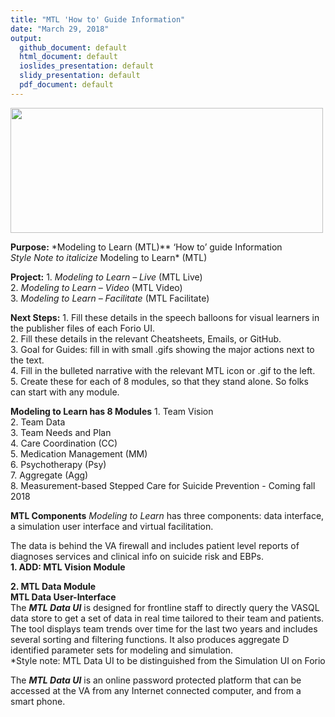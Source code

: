 ```yaml
---
title: "MTL 'How to' Guide Information"
date: "March 29, 2018"
output: 
  github_document: default
  html_document: default
  ioslides_presentation: default
  slidy_presentation: default
  pdf_document: default
---
```


<!--MTL Logo -->
<img src = "https://raw.githubusercontent.com/lzim/teampsd/teampsd_style/ModelingtoLearn_logo_testdontguess.png"
     height = "200" width = "500">  


**Purpose:** *Modeling to Learn (MTL)** ‘How to’ guide Information  
*Style Note to italicize *Modeling to Learn* (MTL)  

**Project:**
1.	*Modeling to Learn – Live* (MTL Live)  
2.	*Modeling to Learn – Video* (MTL Video)  
3.	*Modeling to Learn – Facilitate* (MTL Facilitate)  

**Next Steps:**
1.	Fill these details in the speech balloons for visual learners in the publisher files of each Forio UI.  
2.	Fill these details in the relevant Cheatsheets, Emails, or GitHub.  
3.	Goal for Guides: fill in with small .gifs showing the major actions next to the text.  
4.	Fill in the bulleted narrative with the relevant MTL icon or .gif to the left.  
5.	Create these for each of 8 modules, so that they stand alone. So folks can start with any module.  

**Modeling to Learn has 8 Modules**
1.	Team Vision  
2.	Team Data  
3.	Team Needs and Plan  
4.	Care Coordination (CC)  
5.	Medication Management (MM)  
6.	Psychotherapy (Psy)  
7.	Aggregate (Agg)  
8.	Measurement-based Stepped Care for Suicide Prevention - Coming fall 2018  

**MTL Components**
*Modeling to Learn* has three components: data interface, a simulation user interface and virtual facilitation.  

The data is behind the VA firewall and includes patient level reports of diagnoses services and clinical info on suicide risk and EBPs.  
**1. ADD: MTL Vision Module**  
  
**2. MTL Data Module**  
**MTL Data User-Interface**  
The ***MTL Data UI*** is designed for frontline staff to directly query the VASQL data store to get a set of data in real time tailored to their team and patients. The tool displays team trends over time for the last two years and includes several sorting and filtering functions. It also produces aggregate D identified parameter sets for modeling and simulation.  
*Style note: MTL Data UI to be distinguished from the Simulation UI on Forio  

The ***MTL Data UI*** is an online password protected platform that can be accessed at the VA from any Internet connected computer, and from a smart phone.  







